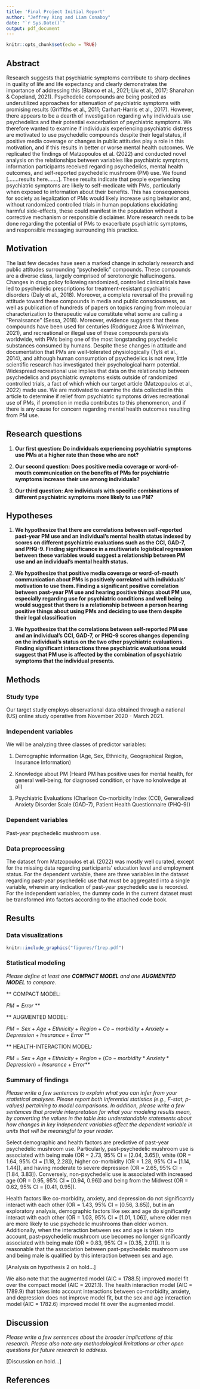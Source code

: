 ```yaml
---
title: 'Final Project Initial Report'
author: "Jeffrey Xing and Liam Conaboy"
date: "`r Sys.Date()`"
output: pdf_document
---
```


```r
knitr::opts_chunk$set(echo = TRUE)
```


## Abstract

Research suggests that psychiatric symptoms contribute to sharp declines in quality of life and life expectancy and clearly demonstrates the importance of addressing this (Blanco et al., 2021; Liu et al., 2017; Shanahan & Copeland, 2021). Psychedelic compounds are being posited as underutilized approaches for attenuation of psychiatric symptoms with promising results (Griffiths et al., 2011; Carhart-Harris et al., 2017). However, there appears to be a dearth of investigation regarding why individuals use psychedelics and their potential exacerbation of psychiatric symptoms. We therefore wanted to examine if individuals experiencing psychiatric distress are motivated to use psychedelic compounds despite their legal status, if positive media coverage or changes in public attitudes play a role in this motivation, and if this results in better or worse mental health outcomes. We replicated the findings of Matzopoulos et al. (2022) and conducted novel analysis on the relationships between variables like psychiatric symptoms, information participants received regarding psychedelics, mental health outcomes, and self-reported psychedelic mushroom (PM) use. We found [.......results here.......]. These results indicate that people experiencing psychiatric symptoms are likely to self-medicate with PMs, particularly when exposed to information about their benefits. This has consequences for society as legalization of PMs would likely increase using behavior and, without randomized controlled trials in human populations elucidating harmful side-effects, these could manifest in the population without a corrective mechanism or responsible disclaimer. More research needs to be done regarding the potential of PMs to exacerbate psychiatric symptoms, and responsible messaging surrounding this practice. 

## Motivation
The last few decades have seen a marked change in scholarly research and public attitudes surrounding "psychedelic" compounds. These compounds are a diverse class, largely comprised of serotonergic hallucinogens. Changes in drug policy following randomized, controlled clinical trials have led to psychedelic prescriptions for treatment-resistant psychiatric disorders (Daly et al., 2018). Moreover, a complete reversal of the prevailing attitude toward these compounds in media and public consciousness, as well as publication of hundreds of papers on topics ranging from molecular characterization to therapeutic value constitute what some are calling a "Renaissance" (Sessa, 2018). Moreover, evidence suggests that these compounds have been used for centuries (Rodríguez Arce & Winkelman, 2021), and recreational or illegal use of these compounds persists worldwide, with PMs being one of the most longstanding psychedelic substances consumed by humans. Despite these changes in attitude and documentation that PMs are well-tolerated physiologically (Tylš et al., 2014), and although human consumption of psychedelics is not new, little scientific research has investigated their psychological harm potential. Widespread recreational use implies that data on the relationship between psychedelics and psychiatric symptoms exists outside of randomized controlled trials, a fact of which which our target article (Matzopoulos et al., 2022) made use. We are motivated to examine the data collected in this article to determine if relief from psychiatric symptoms drives recreational use of PMs, if promotion in media contributes to this phenomenon, and if there is any cause for concern regarding mental health outcomes resulting from PM use.

## Research questions

1. **Our first question: Do individuals experiencing psychiatric symptoms use PMs at a higher rate than those who are not?**

2. **Our second question: Does positive media coverage or word-of-mouth communication on the benefits of PMs for psychiatric symptoms increase their use among individuals?**

3. **Our third question: Are individuals with specific combinations of different psychiatric symptoms more likely to use PM?**

## Hypotheses

1. **We hypothesize that there are correlations between self-reported past-year PM use and an individual's mental health status indexed by scores on different psychiatric evaluations such as the CCI, GAD-7, and PHQ-9. Finding significance in a multivariate logistical regression between these variables would suggest a relationship between PM use and an individual's mental health status.**

2. **We hypothesize that positive media coverage or word-of-mouth communication about PMs is positively correlated with individuals' motivation to use them. Finding a significant positive correlation between past-year PM use and hearing positive things about PM use, especially regarding use for psychiatric conditions and well being would suggest that there is a relationship between a person hearing positive things about using PMs and deciding to use them despite their legal classification**

3. **We hypothesize that the correlations between self-reported PM use and an individual's CCI, GAD-7, or PHQ-9 scores changes depending on the individual's status on the two other psychiatric evaluations. Finding significant interactions three psychiatric evaluations would suggest that PM use is affected by the combination of psychiatric symptoms that the individual presents.**

## Methods

### Study type

Our target study employs observational data obtained through a national (US) online study operative from November 2020 - March 2021.

### Independent variables

We will be analyzing three classes of predictor variables:

1. Demographic information (Age, Sex, Ethnicity, Geographical Region, Insurance Information)

2. Knowledge about PM (Heard PM has positive uses for mental health, for general well-being, for diagnosed condition, or have no knolwedge at all)

3. Psychiatric Evaluations (Charlson Co-morbidity Index (CCI), Generalized Anxiety Disorder Scale (GAD-7), Patient Health Questionnaire (PHQ-9))

### Dependent variables

Past-year psychedelic mushroom use.

### Data preprocessing

The dataset from Matzopoulos et al. (2022) was mostly well curated, except for the missing data regarding participants' education level and employment status. For the dependent variable, there are three variables in the dataset regarding past-year psychedelic use that must be aggregated into a single variable, wherein any indication of past-year psychedelic use is recorded. For the independent variables, the dummy code in the current dataset must be transformed into factors according to the attached code book. 

## Results

### Data visualizations
```r
knitr::include_graphics("figures/f1rep.pdf")
```

### Statistical modeling
_Please define at least one **COMPACT MODEL** and one **AUGMENTED MODEL** to compare._

** COMPACT MODEL: 

$PM = Error$ **

** AUGMENTED MODEL: 

$PM = Sex + Age + Ethnicity + Region + Co-morbidity + Anxiety + Depression + Insurance + Error$ **

** HEALTH-INTERACTION MODEL: 

$PM = Sex + Age + Ethnicity + Region + (Co-morbidity * Anxiety * Depression) + Insurance + Error$**


### Summary of findings
_Please write a few sentences to explain what you can infer from your statistical analyses. Please report both inferential statistics (e.g., F-stat, p-values) pertaining to model comparisons. In addition, please write a few sentences that provide interpretation for what your modeling results mean, by converting the values in the table into understandable statements about how changes in key independent variables affect the dependent variable in units that will be meaningful to your reader._

Select demographic and health factors are predictive of past-year psychedelic mushroom use. Particularly, past-psychedelic mushroom use is associated with being male (OR = 2.73, 95% CI = [2.04, 3.65]), white (OR = 1.64, 95% CI = [1.18, 2.28]), higher co-morbidity (OR = 1.28, 95% CI = [1.14, 1.44]), and having moderate to severe depression (OR = 2.65, 95% CI = [1.84, 3.83]). Conversely, non-psychedelic use is associated with increased age (OR = 0.95, 95% CI = [0.94, 0.96]) and being from the Midwest (OR = 0.62, 95% CI = [0.41, 0.95]). 

Health factors like co-morbidity, anxiety, and depression do not significantly interact with each other (OR = 1.43, 95% CI = [0.56, 3.65]), but in an exploratory analysis, demographic factors like sex and age do significantly interact with each other (OR = 1.03, 95% CI = [1.01, 1.06]), where older men are more likely to use psychedelic mushrooms than older women. Additionally, when the interaction between sex and age is taken into account, past-psychedelic mushroom use becomes no longer significantly associated with being male (OR = 0.83, 95% CI = [0.35, 2.01]). It is reasonable that the association between past-psychedelic mushroom use and being male is qualified by this interaction between sex and age. 

[Analysis on hypothesis 2 on hold...]

We also note that the augmented model (AIC = 1788.5) improved model fit over the compact model (AIC = 2021.1). The health interaction model (AIC = 1789.9) that takes into account interactions between co-morbidity, anxiety, and depression does not improve model fit, but the sex and age interaction model (AIC = 1782.6) improved model fit over the augmented model. 

## Discussion
_Please write a few sentences about the broader implications of this research. Please also note any methodological limitations or other open questions for future research to address._

[Discussion on hold...]

## References
<!-- _Blanco, C., Wall, M. M., Hoertel, N., Krueger, R. F., Liu, S.-M., Grant, B. F., & Olfson, M. (2021). Psychiatric disorders and risk for multiple adverse outcomes: A national prospective study. Molecular Psychiatry, 26(3), Article 3. https://doi.org/10.1038/s41380-019-0459-4 -->

<!-- Carhart-Harris, R. L., Roseman, L., Bolstridge, M., Demetriou, L., Pannekoek, J. N., Wall, M. B., Tanner, M., Kaelen, M., McGonigle, J., Murphy, K., Leech, R., Curran, H. V., & Nutt, D. J. (2017). Psilocybin for treatment-resistant depression: FMRI-measured brain mechanisms. Scientific Reports, 7(1), Article 1. https://doi.org/10.1038/s41598-017-13282-7 -->

<!-- Daly, E. J., Singh, J. B., Fedgchin, M., Cooper, K., Lim, P., Shelton, R. C., Thase, M. E., Winokur, A., Van Nueten, L., Manji, H., & Drevets, W. C. (2018). Efficacy and Safety of Intranasal Esketamine Adjunctive to Oral Antidepressant Therapy in Treatment-Resistant Depression: A Randomized Clinical Trial. JAMA Psychiatry, 75(2), 139–148. https://doi.org/10.1001/jamapsychiatry.2017.3739 -->

<!-- Griffiths, R. R., Johnson, M. W., Richards, W. A., Richards, B. D., McCann, U., & Jesse, R. (2011). Psilocybin occasioned mystical-type experiences: Immediate and persisting dose-related effects. Psychopharmacology, 218(4), 649–665. https://doi.org/10.1007/s00213-011-2358-5 -->

<!-- Liu, N. H., Daumit, G. L., Dua, T., Aquila, R., Charlson, F., Cuijpers, P., Druss, B., Dudek, K., Freeman, M., Fujii, C., Gaebel, W., Hegerl, U., Levav, I., Munk Laursen, T., Ma, H., Maj, M., Elena Medina‐Mora, M., Nordentoft, M., Prabhakaran, D., … Saxena, S. (2017). Excess mortality in persons with severe mental disorders: A multilevel intervention framework and priorities for clinical practice, policy and research agendas. World Psychiatry, 16(1), 30–40. https://doi.org/10.1002/wps.20384 -->

<!-- Rodríguez Arce, J. M., & Winkelman, M. J. (2021). Psychedelics, Sociality, and Human Evolution. Frontiers in Psychology, 12, 729425. https://doi.org/10.3389/fpsyg.2021.729425 -->
<!-- Sessa, B. (2018). The 21st century psychedelic renaissance: Heroic steps forward on the back of an elephant. Psychopharmacology, 235(2), 551–560. https://doi.org/10.1007/s00213-017-4713-7 -->

<!-- Shanahan, L., & Copeland, W. E. (2021). Psychiatry and Deaths of Despair. JAMA Psychiatry, 78(7), 695–696. https://doi.org/10.1001/jamapsychiatry.2021.0256 -->



